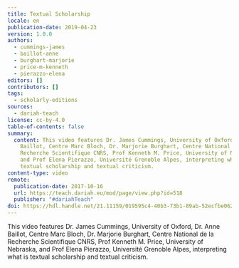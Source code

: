 ```yaml
---
title: Textual Scholarship
locale: en
publication-date: 2019-04-23
version: 1.0.0
authors:
  - cummings-james
  - baillot-anne
  - burghart-marjorie
  - price-m-kenneth
  - pierazzo-elena
editors: []
contributors: []
tags:
  - scholarly-editions
sources:
  - dariah-teach
license: cc-by-4.0
table-of-contents: false
summary:
  content: This video features Dr. James Cummings, University of Oxford, Dr. Anne
    Baillot, Centre Marc Bloch, Dr. Marjorie Burghart, Centre National de la
    Recherche Scientifique CNRS, Prof Kenneth M. Price, University of Nebraska,
    and Prof Elena Pierazzo, Université Grenoble Alpes, interpreting what is
    textual scholarship and textual criticism.
content-type: video
remote:
  publication-date: 2017-10-16
  url: https://teach.dariah.eu/mod/page/view.php?id=518
  publisher: "#dariahTeach"
doi: https://hdl.handle.net/21.11159/019595c4-40b3-73b1-89ab-52ecfbe062b4
---
```

This video features Dr. James Cummings, University of Oxford, Dr. Anne Baillot, Centre Marc Bloch, Dr. Marjorie Burghart, Centre National de la Recherche Scientifique CNRS, Prof Kenneth M. Price, University of Nebraska, and Prof Elena Pierazzo, Université Grenoble Alpes, interpreting what is textual scholarship and textual criticism.

<VideoCard provider="youtube" id="3ozkay6oLuY" title="DH in Practice" image="/assets/content/assets/en/resources/external/textual-scholarship/textual-scholarship.jpg" subtitle="Textual Scholarship" />

